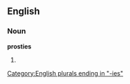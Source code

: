 ==English==

===Noun===
'''prosties'''

# {{plural of|[[prosty]]}}

[[Category:English plurals ending in "-ies"]]